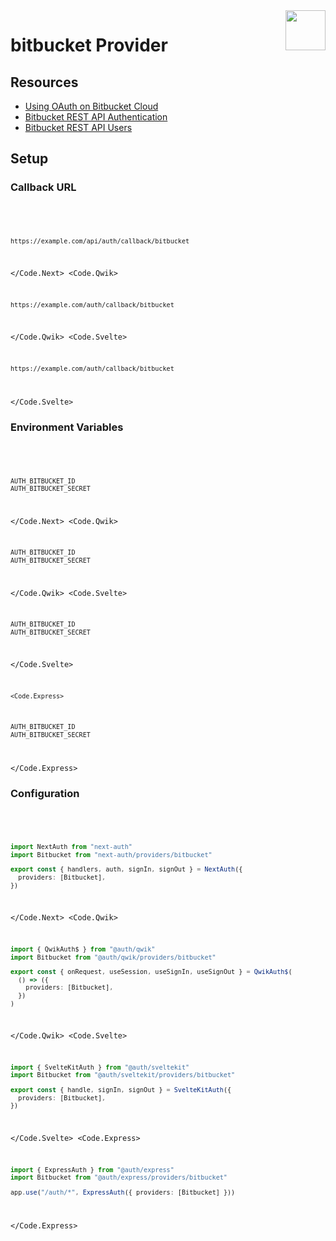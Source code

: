 
<img align="right" src="/img/providers/bitbucket.svg" height="64" width="64" />

# bitbucket Provider

## Resources

- [Using OAuth on Bitbucket Cloud](https://support.atlassian.com/bitbucket-cloud/docs/use-oauth-on-bitbucket-cloud/)
- [Bitbucket REST API Authentication](https://developer.atlassian.com/cloud/bitbucket/rest/intro/#authentication)
- [Bitbucket REST API Users](https://developer.atlassian.com/cloud/bitbucket/rest/api-group-users/#api-group-users)

## Setup

### Callback URL

<Code>
  <Code.Next>

```bash
https://example.com/api/auth/callback/bitbucket
```

  </Code.Next>
  <Code.Qwik>

```bash
https://example.com/auth/callback/bitbucket
```

  </Code.Qwik>
  <Code.Svelte>

```bash
https://example.com/auth/callback/bitbucket
```

  </Code.Svelte>
</Code>

### Environment Variables

<Code>
  <Code.Next>

```bash filename=".env.local"
AUTH_BITBUCKET_ID
AUTH_BITBUCKET_SECRET
```

  </Code.Next>
  <Code.Qwik>

```bash filename=".env"
AUTH_BITBUCKET_ID
AUTH_BITBUCKET_SECRET
```

  </Code.Qwik>
  <Code.Svelte>

```bash filename=".env"
AUTH_BITBUCKET_ID
AUTH_BITBUCKET_SECRET
```

  </Code.Svelte>

    <Code.Express>

```bash filename=".env"
AUTH_BITBUCKET_ID
AUTH_BITBUCKET_SECRET
```

  </Code.Express>
</Code>

### Configuration

<Code>
  <Code.Next>

```ts filename="@/auth.ts"
import NextAuth from "next-auth"
import Bitbucket from "next-auth/providers/bitbucket"

export const { handlers, auth, signIn, signOut } = NextAuth({
  providers: [Bitbucket],
})
```

  </Code.Next>
  <Code.Qwik>
  
```ts filename="/src/routes/plugin@auth.ts"
import { QwikAuth$ } from "@auth/qwik"
import Bitbucket from "@auth/qwik/providers/bitbucket"

export const { onRequest, useSession, useSignIn, useSignOut } = QwikAuth$(
  () => ({
    providers: [Bitbucket],
  })
)
```

  </Code.Qwik>
  <Code.Svelte>

```ts filename="/src/auth.ts"
import { SvelteKitAuth } from "@auth/sveltekit"
import Bitbucket from "@auth/sveltekit/providers/bitbucket"

export const { handle, signIn, signOut } = SvelteKitAuth({
  providers: [Bitbucket],
})
```

  </Code.Svelte>
  <Code.Express>

```ts filename="/src/app.ts"
import { ExpressAuth } from "@auth/express"
import Bitbucket from "@auth/express/providers/bitbucket"

app.use("/auth/*", ExpressAuth({ providers: [Bitbucket] }))
```

  </Code.Express>
</Code>
